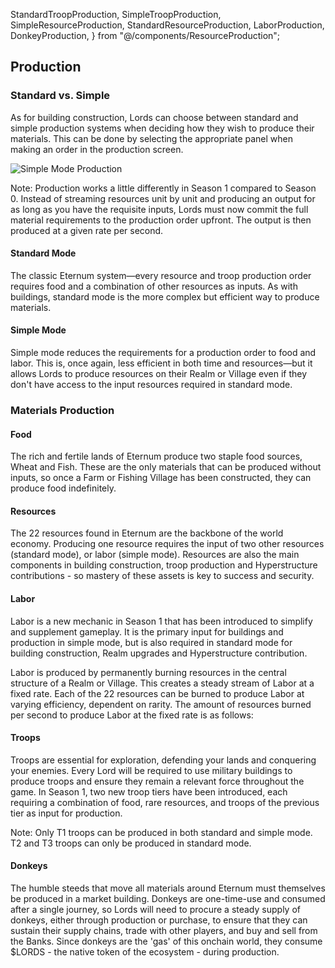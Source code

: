   StandardTroopProduction,
  SimpleTroopProduction,
  SimpleResourceProduction,
  StandardResourceProduction,
  LaborProduction,
  DonkeyProduction,
} from "@/components/ResourceProduction";

## Production

### Standard vs. Simple

As for building construction, Lords can choose between standard and simple production systems when deciding how they
wish to produce their materials. This can be done by selecting the appropriate panel when making an order in the
production screen.

![Simple Mode Production](/gifs/simple-mode.gif)

Note: Production works a little differently in Season 1 compared to Season 0. Instead of streaming resources unit by
unit and producing an output for as long as you have the requisite inputs, Lords must now commit the full material
requirements to the production order upfront. The output is then produced at a given rate per second.

#### Standard Mode

The classic Eternum system—every resource and troop production order requires food and a combination of other resources
as inputs. As with buildings, standard mode is the more complex but efficient way to produce materials.

#### Simple Mode

Simple mode reduces the requirements for a production order to food and labor. This is, once again, less efficient in
both time and resources—but it allows Lords to produce resources on their Realm or Village even if they don't have
access to the input resources required in standard mode.

### Materials Production

#### Food

The rich and fertile lands of Eternum produce two staple food sources, Wheat and Fish. These are the only materials that
can be produced without inputs, so once a Farm or Fishing Village has been constructed, they can produce food
indefinitely.

#### Resources

The 22 resources found in Eternum are the backbone of the world economy. Producing one resource requires the input of
two other resources (standard mode), or labor (simple mode). Resources are also the main components in building
construction, troop production and Hyperstructure contributions - so mastery of these assets is key to success and
security.

<SimpleResourceProduction />

<StandardResourceProduction />

#### Labor

Labor is a new mechanic in Season 1 that has been introduced to simplify and supplement gameplay. It is the primary
input for buildings and production in simple mode, but is also required in standard mode for building construction,
Realm upgrades and Hyperstructure contribution.

Labor is produced by permanently burning resources in the central structure of a Realm or Village. This creates a steady
stream of Labor at a fixed rate. Each of the 22 resources can be burned to produce Labor at varying efficiency,
dependent on rarity. The amount of resources burned per second to produce Labor at the fixed rate is as follows:

<LaborProduction />

#### Troops

Troops are essential for exploration, defending your lands and conquering your enemies. Every Lord will be required to
use military buildings to produce troops and ensure they remain a relevant force throughout the game. In Season 1, two
new troop tiers have been introduced, each requiring a combination of food, rare resources, and troops of the previous
tier as input for production.

Note: Only T1 troops can be produced in both standard and simple mode. T2 and T3 troops can only be produced in standard
mode.

<SimpleTroopProduction />
<StandardTroopProduction />

#### Donkeys

The humble steeds that move all materials around Eternum must themselves be produced in a market building. Donkeys are
one-time-use and consumed after a single journey, so Lords will need to procure a steady supply of donkeys, either
through production or purchase, to ensure that they can sustain their supply chains, trade with other players, and buy
and sell from the Banks. Since donkeys are the 'gas' of this onchain world, they consume $LORDS - the native token of
the ecosystem - during production.

<DonkeyProduction />

